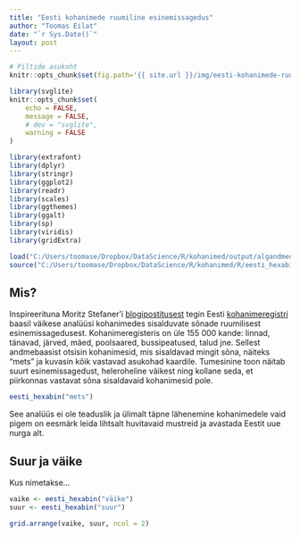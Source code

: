```yaml
---
title: "Eesti kohanimede ruumiline esinemissagedus"
author: "Toomas Eilat"
date: "`r Sys.Date()`"
layout: post
---
```


```r
# Piltide asukoht
knitr::opts_chunk$set(fig.path='{{ site.url }}/img/eesti-kohanimede-ruumiline-esinemissagedus-')
```

```r
library(svglite)
knitr::opts_chunk$set(
    echo = FALSE, 
    message = FALSE,
    # dev = "svglite",
    warning = FALSE
)
```

```r
library(extrafont)
library(dplyr)
library(stringr)
library(ggplot2)
library(readr)
library(scales)
library(ggthemes)
library(ggalt)
library(sp)
library(viridis)
library(gridExtra)

load("C:/Users/toomase/Dropbox/DataScience/R/kohanimed/output/algandmed.RData")
source("C:/Users/toomase/Dropbox/DataScience/R/kohanimed/R/eesti_hexabin.R")

```

## Mis?
Inspireerituna Moritz Stefaner'i [blogipostitusest](http://truth-and-beauty.net/experiments/ach-ingen-zell/) tegin Eesti [kohanimeregistri](http://xgis.maaamet.ee/knravalik/) baasil väikese analüüsi kohanimedes sisalduvate sõnade ruumilisest esinemissagedusest. Kohanimeregisteris on üle 155 000 kande: linnad, tänavad, järved, mäed, poolsaared, bussipeatused, talud jne. Sellest andmebaasist otsisin kohanimesid, mis sisaldavad mingit sõna, näiteks "mets" ja kuvasin kõik vastavad asukohad kaardile. Tumesinine toon näitab suurt esinemissagedust, heleroheline väikest ning kollane seda, et piirkonnas vastavat sõna sisaldavaid kohanimesid pole.

```r
eesti_hexabin("mets")
```

See analüüs ei ole teaduslik ja ülimalt täpne lähenemine kohanimedele vaid pigem on eesmärk leida lihtsalt huvitavaid mustreid ja avastada Eestit uue nurga alt.

## Suur ja väike
Kus nimetakse...
```r
vaike <- eesti_hexabin("väike")
suur <- eesti_hexabin("suur")

grid.arrange(vaike, suur, ncol = 2)
```
